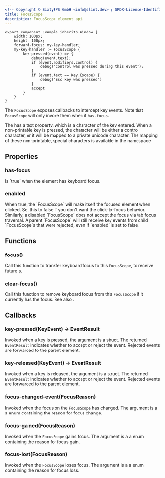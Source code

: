 ```yaml
---
<!-- Copyright © SixtyFPS GmbH <info@slint.dev> ; SPDX-License-Identifier: MIT -->
title: FocusScope
description: FocusScope element api.
---
```


```slint playground
export component Example inherits Window {
    width: 100px;
    height: 100px;
    forward-focus: my-key-handler;
    my-key-handler := FocusScope {
        key-pressed(event) => {
            debug(event.text);
            if (event.modifiers.control) {
                debug("control was pressed during this event");
            }
            if (event.text == Key.Escape) {
                debug("Esc key was pressed")
            }
            accept
        }
    }
}
```

The `FocusScope` exposes callbacks to intercept key events. Note that `FocusScope`
will only invoke them when it `has-focus`.

The <Link type="KeyEvent" /> has a text property, which is a character of the key entered.
When a non-printable key is pressed, the character will be either a control character,
or it will be mapped to a private unicode character. The mapping of these non-printable, special characters is available in the <Link type="KeyEvent"/> namespace

## Properties

### has-focus
<SlintProperty propName="has-focus" typeName="bool" defaultValue="false" propertyVisibility="out">
Is `true` when the element has keyboard focus.
</SlintProperty>

### enabled
<SlintProperty propName="enabled" typeName="bool" defaultValue="true">
 When true, the `FocusScope` will make itself the focused element when clicked. Set this to false if you don't want the click-to-focus
    behavior. Similarly, a disabled `FocusScope` does not accept the focus via tab focus traversal. A parent `FocusScope` will still receive key events from
    child `FocusScope`s that were rejected, even if `enabled` is set to false.
</SlintProperty>

## Functions

### focus()
Call this function to transfer keyboard focus to this `FocusScope`, to receive future <Link type="KeyEvent" />s.

### clear-focus()
Call this function to remove keyboard focus from this `FocusScope` if it currently has the focus. See also <Link type="FocusHandling" />.

## Callbacks

### key-pressed(KeyEvent) -> EventResult
Invoked when a key is pressed, the argument is a <Link type="KeyEvent" /> struct. The returned `EventResult`
indicates whether to accept or reject the event. Rejected events are forwarded to the parent element.

### key-released(KeyEvent) -> EventResult
Invoked when a key is released, the argument is a <Link type="KeyEvent" /> struct. The returned `EventResult`
indicates whether to accept or reject the event. Rejected events are forwarded to the parent element.

### focus-changed-event(FocusReason)
Invoked when the focus on the `FocusScope` has changed. The argument is a a <Link type="FocusReason" /> enum containing the reason for focus change.

### focus-gained(FocusReason)
Invoked when the `FocusScope` gains focus. The argument is a a <Link type="FocusReason" /> enum containing the reason for focus gain.

### focus-lost(FocusReason)
Invoked when the `FocusScope` loses focus. The argument is a a <Link type="FocusReason" /> enum containing the reason for focus loss.
